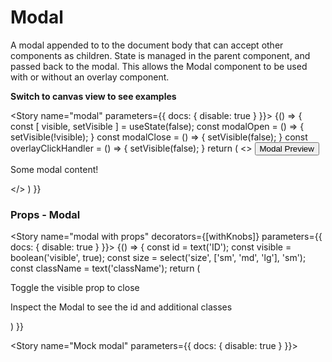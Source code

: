 
<Meta title="Components|Modal" component={Modal} />

# Modal

A modal appended to to the document body that can accept other components as children. State is managed in the parent component, and passed back to the modal.
This allows the Modal component to be used with or without an overlay component.

**Switch to canvas view to see examples**

<Story name="modal" parameters={{ docs: { disable: true } }}>
  {() => {
    const [ visible, setVisible ] = useState(false);
    const modalOpen = () => {
      setVisible(!visible);
    }
    const modalClose = () => {
      setVisible(false);
    }
    const overlayClickHandler = () => {
      setVisible(false);
    }
    return (
      <>
        <Button id='preview-btn' variant='secondary' handleClick={modalOpen}>
          Modal Preview
        </Button>
        <Modal id='preview-modal' visible={visible} handleClose={modalClose} size="sm" overlay handleOverlayClick={overlayClickHandler}>
          <p>Some modal content!</p>
        </Modal>
      </>
    )
  }}
</Story>


### Props - Modal
<Props of={Modal} />

<Story name="modal with props" decorators={[withKnobs]} parameters={{ docs: { disable: true } }}>
  {() => {
    const id = text('ID');
    const visible = boolean('visible', true);
    const size = select('size', ['sm', 'md', 'lg'], 'sm');
    const className = text('className');
    return (
      <Modal id={id} visible={visible} className={className} size={size}>
        <p>Toggle the visible prop to close</p>
        <p>Inspect the Modal to see the id and additional classes</p>
      </Modal>
    )
  }}
</Story>

<Story name="Mock modal" parameters={{ docs: { disable: true } }}>
  <ModalView />
</Story>
